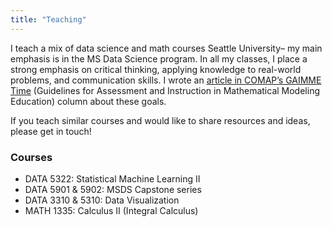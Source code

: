 ```yaml
---
title: "Teaching"
---
```


I teach a mix of data science and math courses Seattle University-- my main emphasis is in the MS Data Science program. In all my classes, I place a strong emphasis on critical thinking, applying knowledge to real-world problems, and communication skills. I wrote an [article in COMAP's GAIMME Time](https://www.comap.com/membership/member-resources/item/gaimme-time-getting-away-from-one-right-answer?highlight=WyJtZW5kaWJsZSJd) (Guidelines for Assessment and Instruction in Mathematical Modeling Education) column about these goals. 

If you teach similar courses and would like to share resources and ideas, please get in touch!

### Courses

- DATA 5322: Statistical Machine Learning II
- DATA 5901 & 5902: MSDS Capstone series
- DATA 3310 & 5310: Data Visualization
- MATH 1335: Calculus II (Integral Calculus)

